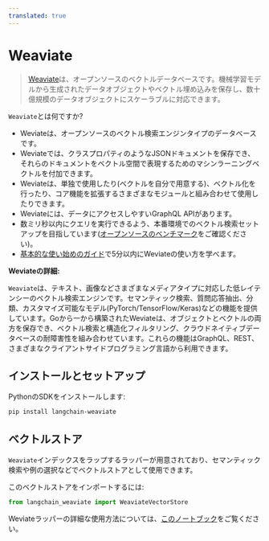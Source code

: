 ```yaml
---
translated: true
---
```


# Weaviate

>[Weaviate](https://weaviate.io/)は、オープンソースのベクトルデータベースです。機械学習モデルから生成されたデータオブジェクトやベクトル埋め込みを保存し、数十億規模のデータオブジェクトにスケーラブルに対応できます。

`Weaviate`とは何ですか?
- Weviateは、オープンソースのベクトル検索エンジンタイプのデータベースです。
- Weviateでは、クラスプロパティのようなJSONドキュメントを保存でき、それらのドキュメントをベクトル空間で表現するためのマシンラーニングベクトルを付加できます。
- Weviateは、単独で使用したり(ベクトルを自分で用意する)、ベクトル化を行ったり、コア機能を拡張するさまざまなモジュールと組み合わせて使用したりできます。
- Weviateには、データにアクセスしやすいGraphQL APIがあります。
- 数ミリ秒以内にクエリを実行できるよう、本番環境でのベクトル検索セットアップを目指しています([オープンソースのベンチマーク](https://weaviate.io/developers/weaviate/current/benchmarks/)をご確認ください)。
- [基本的な使い始めのガイド](https://weaviate.io/developers/weaviate/current/core-knowledge/basics.html)で5分以内にWeviateの使い方を学べます。

**Weviateの詳細:**

`Weaviate`は、テキスト、画像などさまざまなメディアタイプに対応した低レイテンシーのベクトル検索エンジンです。セマンティック検索、質問応答抽出、分類、カスタマイズ可能なモデル(PyTorch/TensorFlow/Keras)などの機能を提供しています。Goから一から構築されたWeviateは、オブジェクトとベクトルの両方を保存でき、ベクトル検索と構造化フィルタリング、クラウドネイティブデータベースの耐障害性を組み合わせています。これらの機能はGraphQL、REST、さまざまなクライアントサイドプログラミング言語から利用できます。

## インストールとセットアップ

PythonのSDKをインストールします:

```bash
pip install langchain-weaviate
```

## ベクトルストア

`Weaviate`インデックスをラップするラッパーが用意されており、セマンティック検索や例の選択などでベクトルストアとして使用できます。

このベクトルストアをインポートするには:

```python
from langchain_weaviate import WeaviateVectorStore
```

Weviateラッパーの詳細な使用方法については、[このノートブック](/docs/integrations/vectorstores/weaviate)をご覧ください。
